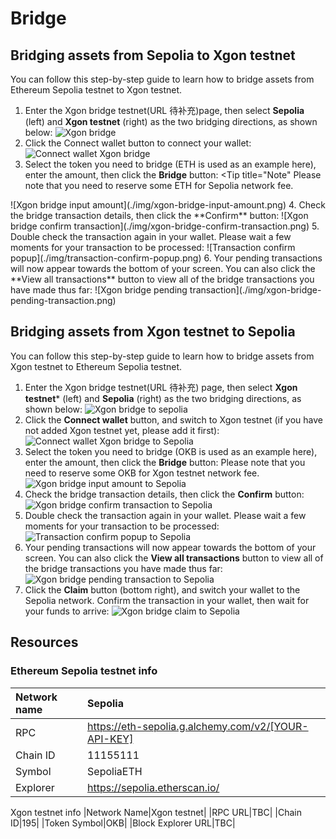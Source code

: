 # Bridge
## Bridging assets from Sepolia to Xgon testnet
You can follow this step-by-step guide to learn how to bridge assets from Ethereum Sepolia testnet to Xgon testnet.
1. Enter the Xgon bridge testnet(URL 待补充)page, then select **Sepolia** (left) and **Xgon testnet** (right) as the two bridging directions, as shown below:
![Xgon bridge](./img/xgon-bridge.png)
2. Click the Connect wallet button to connect your wallet:
![Connect wallet Xgon bridge](./img/connect-wallet-xgon-bridge.png)
3. Select the token you need to bridge (ETH is used as an example here), enter the amount, then click the **Bridge** button:
<Tip title="Note" Please note that you need to reserve some ETH for Sepolia network fee.
</Tip>
![Xgon bridge input amount](./img/xgon-bridge-input-amount.png)
4. Check the bridge transaction details, then click the **Confirm** button:
![Xgon bridge confirm transaction](./img/xgon-bridge-confirm-transaction.png)
5. Double check the transaction again in your wallet. Please wait a few moments for your transaction to be processed:
![Transaction confirm popup](./img/transaction-confirm-popup.png)
6. Your pending transactions will now appear towards the bottom of your screen. You can also click the **View all transactions** button to view all of the bridge transactions you have made thus far:
![Xgon bridge pending transaction](./img/xgon-bridge-pending-transaction.png)

## Bridging assets from Xgon testnet to Sepolia
You can follow this step-by-step guide to learn how to bridge assets from Xgon testnet to Ethereum Sepolia testnet.
1. Enter the Xgon bridge testnet(URL 待补充) page, then select **Xgon testnet*** (left) and **Sepolia** (right) as the two bridging directions, as shown below:
![Xgon bridge to sepolia](./img/xgon-bridge-to-sepolia.png)
2. Click the **Connect wallet** button, and switch to Xgon testnet (if you have not added Xgon testnet yet, please add it first):
![Connect wallet Xgon bridge to Sepolia](./img/connect-wallet-xgon-bridge-to-sepolia.png)
3. Select the token you need to bridge (OKB is used as an example here), enter the amount, then click the **Bridge** button:
<Tip title="Note">Please note that you need to reserve some OKB for Xgon testnet network fee.</Tip>
![Xgon bridge input amount to Sepolia](./img/xgon-bridge-input-amount-to-sepolia.png)
4. Check the bridge transaction details, then click the **Confirm** button:
![Xgon bridge confirm transaction to Sepolia](./img/xgon-bridge-confirm-transaction-to-sepolia.png)
5. Double check the transaction again in your wallet. Please wait a few moments for your transaction to be processed:
![Transaction confirm popup to Sepolia](./img/transaction-confirm-popup-to-sepolia.png)
6. Your pending transactions will now appear towards the bottom of your screen. You can also click the **View all transactions** button to view all of the bridge transactions you have made thus far:
![Xgon bridge pending transaction to Sepolia](./img/xgon-bridge-pending-transaction-to-sepolia.png)
7. Click the **Claim** button (bottom right), and switch your wallet to the Sepolia network. Confirm the transaction in your wallet, then wait for your funds to arrive:
![Xgon bridge claim to Sepolia](./img/xgon-bridge-claim-to-sepolia.png)

## Resources
### Ethereum Sepolia testnet info
|Network name|Sepolia|
|:----|:----|
|RPC|https://eth-sepolia.g.alchemy.com/v2/[YOUR-API-KEY]|
|Chain ID|11155111|
|Symbol|SepoliaETH|
|Explorer|https://sepolia.etherscan.io/|

Xgon testnet info
|Network Name|Xgon testnet|
|RPC URL|TBC|
|Chain ID|195|
|Token Symbol|OKB|
|Block Explorer URL|TBC|

